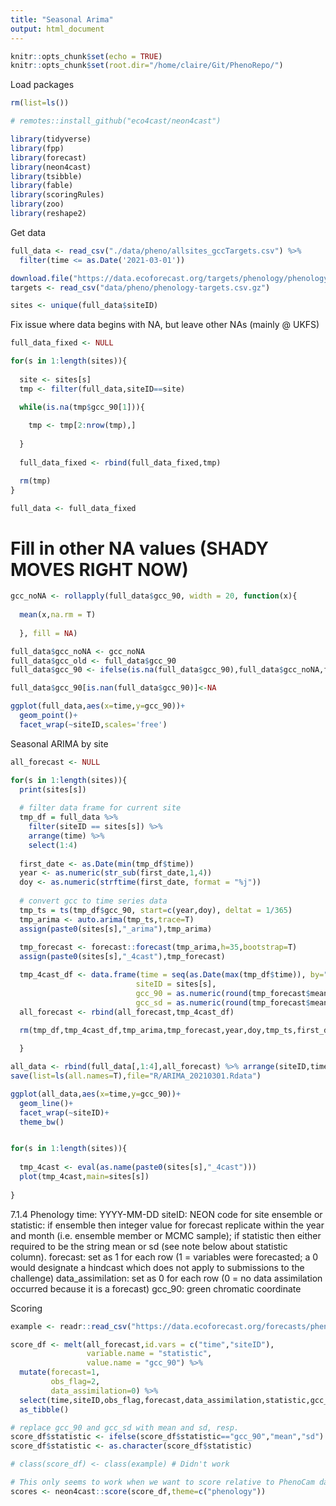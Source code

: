 ```yaml
---
title: "Seasonal Arima"
output: html_document
---
```


```r
knitr::opts_chunk$set(echo = TRUE)
knitr::opts_chunk$set(root.dir="/home/claire/Git/PhenoRepo/")
```

Load packages
```r

rm(list=ls())

# remotes::install_github("eco4cast/neon4cast")

library(tidyverse)
library(fpp)
library(forecast)
library(neon4cast)
library(tsibble)
library(fable)
library(scoringRules)
library(zoo)
library(reshape2)

```

Get data
```r
full_data <- read_csv("./data/pheno/allsites_gccTargets.csv") %>% 
  filter(time <= as.Date('2021-03-01'))

download.file("https://data.ecoforecast.org/targets/phenology/phenology-targets.csv.gz","data/pheno/phenology-targets.csv.gz")
targets <- read_csv("data/pheno/phenology-targets.csv.gz")

sites <- unique(full_data$siteID)
```

Fix issue where data begins with NA, but leave other NAs (mainly @ UKFS)
```r

full_data_fixed <- NULL

for(s in 1:length(sites)){
  
  site <- sites[s]
  tmp <- filter(full_data,siteID==site)

  while(is.na(tmp$gcc_90[1])){
    
    tmp <- tmp[2:nrow(tmp),]
    
  }
    
  full_data_fixed <- rbind(full_data_fixed,tmp)

  rm(tmp)
}

full_data <- full_data_fixed

```


# Fill in other NA values (SHADY MOVES RIGHT NOW)
```r

gcc_noNA <- rollapply(full_data$gcc_90, width = 20, function(x){
  
  mean(x,na.rm = T)
  
  }, fill = NA)

full_data$gcc_noNA <- gcc_noNA
full_data$gcc_old <- full_data$gcc_90
full_data$gcc_90 <- ifelse(is.na(full_data$gcc_90),full_data$gcc_noNA,full_data$gcc_90)

full_data$gcc_90[is.nan(full_data$gcc_90)]<-NA

ggplot(full_data,aes(x=time,y=gcc_90))+
  geom_point()+
  facet_wrap(~siteID,scales='free')
```

Seasonal ARIMA by site
```r

all_forecast <- NULL

for(s in 1:length(sites)){
  print(sites[s])
  
  # filter data frame for current site
  tmp_df = full_data %>% 
    filter(siteID == sites[s]) %>% 
    arrange(time) %>% 
    select(1:4)
  
  first_date <- as.Date(min(tmp_df$time))
  year <- as.numeric(str_sub(first_date,1,4))
  doy <- as.numeric(strftime(first_date, format = "%j"))
  
  # convert gcc to time series data
  tmp_ts = ts(tmp_df$gcc_90, start=c(year,doy), deltat = 1/365)
  tmp_arima <- auto.arima(tmp_ts,trace=T)
  assign(paste0(sites[s],"_arima"),tmp_arima)
  
  tmp_forecast <- forecast::forecast(tmp_arima,h=35,bootstrap=T)
  assign(paste0(sites[s],"_4cast"),tmp_forecast)

  tmp_4cast_df <- data.frame(time = seq(as.Date(max(tmp_df$time)), by="day",length.out = 35),
                            siteID = sites[s],
                            gcc_90 = as.numeric(round(tmp_forecast$mean,4)),
                            gcc_sd = as.numeric(round(tmp_forecast$mean-tmp_forecast$lower[2],4))) 
  all_forecast <- rbind(all_forecast,tmp_4cast_df)
  
  rm(tmp_df,tmp_4cast_df,tmp_arima,tmp_forecast,year,doy,tmp_ts,first_date)

  }

all_data <- rbind(full_data[,1:4],all_forecast) %>% arrange(siteID,time)
save(list=ls(all.names=T),file="R/ARIMA_20210301.Rdata")
```

```r

ggplot(all_data,aes(x=time,y=gcc_90))+
  geom_line()+
  facet_wrap(~siteID)+
  theme_bw()


for(s in 1:length(sites)){
  
  tmp_4cast <- eval(as.name(paste0(sites[s],"_4cast")))
  plot(tmp_4cast,main=sites[s])
  
}
```

7.1.4 Phenology
    time: YYYY-MM-DD
    siteID: NEON code for site
    ensemble or statistic: if ensemble then integer value for forecast replicate within the year and month (i.e. ensemble member or MCMC sample); if statistic then either required to be the string mean or sd (see note below about statistic column).
    forecast: set as 1 for each row (1 = variables were forecasted; a 0 would designate a hindcast which does not apply to submissions to the challenge)
    data_assimilation: set as 0 for each row (0 = no data assimilation occurred because it is a forecast)
    gcc_90: green chromatic coordinate

Scoring
```r
example <- readr::read_csv("https://data.ecoforecast.org/forecasts/phenology/phenology-2021-02-23-UCSC_P_EDM.csv")

score_df <- melt(all_forecast,id.vars = c("time","siteID"),
                 variable.name = "statistic",
                 value.name = "gcc_90") %>% 
  mutate(forecast=1,
         obs_flag=2,
         data_assimilation=0) %>% 
  select(time,siteID,obs_flag,forecast,data_assimilation,statistic,gcc_90) %>% 
  as_tibble()

# replace gcc_90 and gcc_sd with mean and sd, resp. 
score_df$statistic <- ifelse(score_df$statistic=="gcc_90","mean","sd")
score_df$statistic <- as.character(score_df$statistic)

# class(score_df) <- class(example) # Didn't work

# This only seems to work when we want to score relative to PhenoCam data that has already been observed
scores <- neon4cast::score(score_df,theme=c("phenology"))

```




